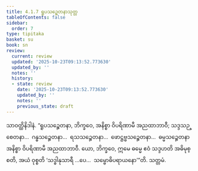 ```yaml
---
title: 4.1.7 ရူပသဉ္စေတနာသုတ္တ
tableOfContents: false
sidebar:
  order: 7
type: tipitaka
basket: su
book: sn
review:
  current: review
  updated: '2025-10-23T09:13:52.773630'
  updated_by: ''
  notes: ''
  history:
  - state: review
    date: '2025-10-23T09:13:52.773630'
    updated_by: ''
    notes: ''
    previous_state: draft
---
```



<ReviewStatus review={frontmatter.review} showDetails={true} />

<HypothesisAnnotation frontmatter={frontmatter} />

<DynamicBreadcrumb />

<Division number="308" book="sn" e="ch" v="18" p="324">

<Paragraph number="1055" book="sn">
သာဝတ္ထိနိဒါနံ. “ရူပသဉ္စေတနာ, ဘိက္ခဝေ, အနိစ္စာ ဝိပရိဏာမီ အညထာဘာဝီ; သဒ္ဒသဉ္စေတနာ…  ဂန္ဓသဉ္စေတနာ…  ရသသဉ္စေတနာ…  ဖောဋ္ဌဗ္ဗသဉ္စေတနာ…  ဓမ္မသဉ္စေတနာ အနိစ္စာ ဝိပရိဏာမီ အညထာဘာဝီ. ယော, ဘိက္ခဝေ, ဣမေ ဓမ္မေ ဧဝံ သဒ္ဒဟတိ အဓိမုစ္စတိ, အယံ ဝုစ္စတိ ‘သဒ္ဓါနုသာရီ …ပေ…  သမ္ဗောဓိပရာယနော’”တိ.

</Paragraph>
</Division>

<Paragraph number="1056" type="center" book="sn">
သတ္တမံ.
</Paragraph>